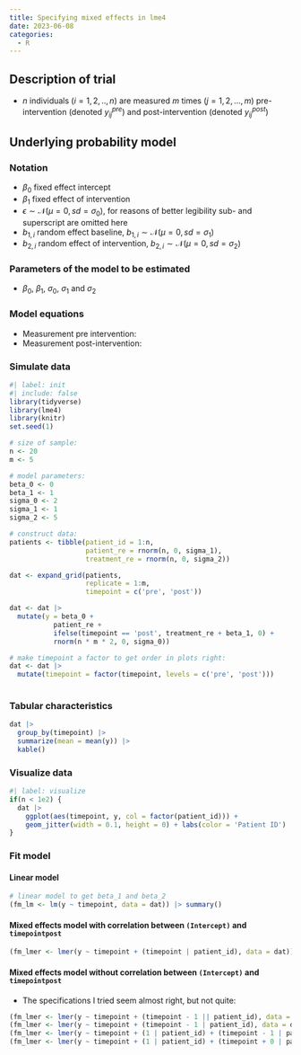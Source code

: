 ```yaml
---
title: Specifying mixed effects in lme4
date: 2023-06-08
categories:
  - R
---
```


## Description of trial
* $n$ individuals ($i = 1, 2, .., n$) are measured $m$ times ($j = 1, 2, ..., m$) pre-intervention (denoted $y_{ij}^{pre}$) and post-intervention (denoted $y_{ij}^{post}$)

## Underlying probability model
### Notation
* $\beta_0$ fixed effect intercept
* $\beta_1$ fixed effect of intervention
* $\epsilon \sim \mathcal{N}(\mu = 0, sd = \sigma_0)$, for reasons of better legibility sub- and superscript are omitted here
* $b_{1,i}$ random effect baseline, $b_{1,i} \sim \mathcal{N}(\mu = 0, sd = \sigma_1)$
* $b_{2,i}$ random effect of intervention, $b_{2,i} \sim \mathcal{N}(\mu = 0, sd = \sigma_2)$

### Parameters of the model to be estimated
* $\beta_0$, $\beta_1$, $\sigma_0$, $\sigma_1$ and $\sigma_2$

### Model equations
* Measurement pre intervention:
\begin{align}
y_{ij}^{pre} = \beta_0 + b_i + \epsilon_{ij}^{pre}
\end{align}
* Measurement post-intervention:
\begin{align}
y_{ij}^{post} = \beta_0 + \beta_1 + b_{1,i} + b_{2,i} + \epsilon_{ij}^{post}
\end{align}

### Simulate data
```r
#| label: init
#| include: false
library(tidyverse)
library(lme4)
library(knitr)
set.seed(1)
```


```r
# size of sample:
n <- 20
m <- 5

# model parameters:
beta_0 <- 0
beta_1 <- 1
sigma_0 <- 2
sigma_1 <- 1
sigma_2 <- 5

# construct data:
patients <- tibble(patient_id = 1:n, 
                   patient_re = rnorm(n, 0, sigma_1),
                   treatment_re = rnorm(n, 0, sigma_2))

dat <- expand_grid(patients,
                   replicate = 1:m,
                   timepoint = c('pre', 'post'))

dat <- dat |> 
  mutate(y = beta_0 + 
           patient_re + 
           ifelse(timepoint == 'post', treatment_re + beta_1, 0) + 
           rnorm(n * m * 2, 0, sigma_0))

# make timepoint a factor to get order in plots right:
dat <- dat |> 
  mutate(timepoint = factor(timepoint, levels = c('pre', 'post')))
         
```

### Tabular characteristics
```r
dat |> 
  group_by(timepoint) |> 
  summarize(mean = mean(y)) |> 
  kable()
```



### Visualize data
```r
#| label: visualize
if(n < 1e2) {
  dat |>
    ggplot(aes(timepoint, y, col = factor(patient_id))) +
    geom_jitter(width = 0.1, height = 0) + labs(color = 'Patient ID')
}
```

### Fit model
#### Linear model
```r
# linear model to get beta_1 and beta_2 
(fm_lm <- lm(y ~ timepoint, data = dat)) |> summary()
```
#### Mixed effects model **with** correlation between `(Intercept)` and `timepointpost`
```r
(fm_lmer <- lmer(y ~ timepoint + (timepoint | patient_id), data = dat))
```

#### Mixed effects model **without** correlation between `(Intercept)` and `timepointpost`
* The specifications I tried seem almost right, but not quite:
```r
(fm_lmer <- lmer(y ~ timepoint + (timepoint - 1 || patient_id), data = dat))
(fm_lmer <- lmer(y ~ timepoint + (timepoint - 1 | patient_id), data = dat))
(fm_lmer <- lmer(y ~ timepoint + (1 | patient_id) + (timepoint - 1 | patient_id), data = dat))
(fm_lmer <- lmer(y ~ timepoint + (1 | patient_id) + (timepoint + 0 | patient_id), data = dat))
```

